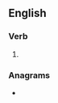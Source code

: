 ==English==

===Verb===
{{head|en|verb form}}

# {{en-third-person singular of|dirty}}

===Anagrams===
* {{l|en|ditsier}}